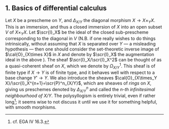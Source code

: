 ## 1. Basics of differential calculus {#I.1}

Let $X$ be a prescheme on $Y$, and $\Delta_{X/Y}$ the diagonal morphism $X\to X\times_Y X$.
This is an immersion, and thus a closed immersion of $X$ into an open subset $V$ of $X\times_Y X$.
Let $\scr{I}_X$ be the ideal of the closed sub-prescheme corresponding to the diagonal in $V$ (N.B. if one really wishes to do things intrinsically, without assuming that $X$ is separated over $Y$ --- a misleading hypothesis --- then one should consider the set-theoretic inverse image of $\cal{O}_{X\times X}$ in $X$ and denote by $\scr{I}_X$ the augmentation ideal in the above \ldots).
The sheaf $\scr{I}_X/\scr{I}_X^2$ can be thought of as a quasi-coherent sheaf on $X$, which we denote by $\Omega_{X/Y}^1$.
This sheaf is of finite type if $X\to Y$ is of finite type, and it behaves well with respect to a base change $Y'\to Y$.
We also introduce the sheaves $\cal{O}_{X\times_Y X}/\scr{I}_X^{n+1}=\scr{P}^n_{X/Y}$, which are sheaves of _rings_ on $X$, giving us preschemes denoted by $\Delta_{X/Y}^n$ and called the _$n$-th infinitesimal neighbourhood of $X/Y$_.
The polysyllogism is entirely trivial, even if rather long^[cf. EGA IV 16.3.];
it seems wise to not discuss it until we use it for something helpful, with smooth morphisms.
